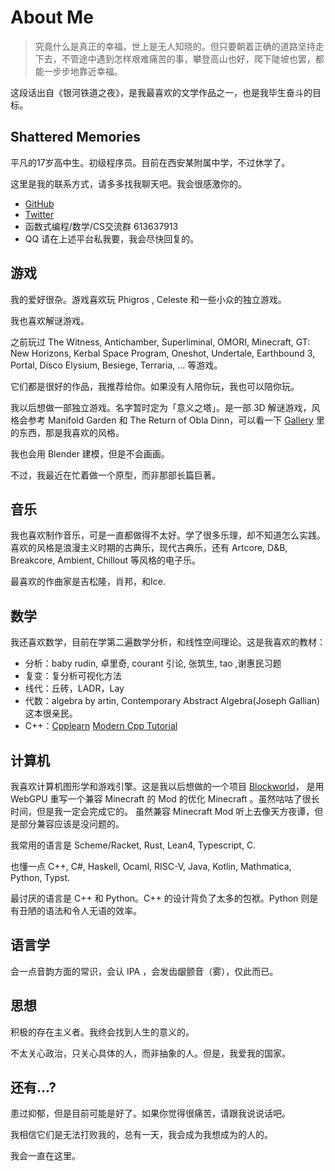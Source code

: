 # About Me

> 究竟什么是真正的幸福，世上是无人知晓的。但只要朝着正确的道路坚持走下去，不管途中遇到怎样艰难痛苦的事，攀登高山也好，爬下陡坡也罢，都能一步步地靠近幸福。

这段话出自《银河铁道之夜》，是我最喜欢的文学作品之一，也是我毕生奋斗的目标。

## Shattered Memories

平凡的17岁高中生。初级程序员。目前在西安某附属中学，不过休学了。

这里是我的联系方式，请多多找我聊天吧。我会很感激你的。

-   [GitHub](https://github.com/BreakingLead)
-   [Twitter](https://twitter.com/Breaking_Lead_G)
-   函数式编程/数学/CS交流群 613637913
-   QQ 请在上述平台私我要，我会尽快回复的。

## 游戏

我的爱好很杂。游戏喜欢玩 Phigros , Celeste 和一些小众的独立游戏。

我也喜欢解谜游戏。

之前玩过 The Witness,
Antichamber, Superliminal,
OMORI, Minecraft, GT: New Horizons, Kerbal Space Program, Oneshot,
Undertale, Earthbound 3, Portal, Disco Elysium, Besiege, Terraria, ...
等游戏。

它们都是很好的作品，我推荐给你。如果没有人陪你玩，我也可以陪你玩。

我以后想做一部独立游戏。名字暂时定为「意义之塔」。是一部 3D 解谜游戏，风格会参考 Manifold Garden 和 The Return of Obla Dinn，可以看一下
[Gallery](/gallery) 里的东西，那是我喜欢的风格。

我也会用 Blender 建模，但是不会画画。

不过，我最近在忙着做一个原型，而非那部长篇巨著。

## 音乐

我也喜欢制作音乐，可是一直都做得不太好。学了很多乐理，却不知道怎么实践。
喜欢的风格是浪漫主义时期的古典乐，现代古典乐，还有 Artcore, D&B,
Breakcore, Ambient, Chillout 等风格的电子乐。

最喜欢的作曲家是吉松隆，肖邦，和Ice.

## 数学

我还喜欢数学，目前在学第二遍数学分析，和线性空间理论。这是我喜欢的教材：
* 分析：baby rudin, 卓里奇, courant 引论, 张筑生, tao ,谢惠民习题
* 复变：复分析可视化方法
* 线代：丘砖，LADR，Lay
* 代数：algebra by artin, Contemporary Abstract Algebra(Joseph Gallian) 这本很亲民。
* C++：[Cpplearn](http://cpplearn.com) [Modern Cpp Tutorial](https://changkun.de/modern-cpp/)

## 计算机

我喜欢计算机图形学和游戏引擎。这是我以后想做的一个项目 [Blockworld](https://github.com/BreakingLead/blockworld)，
是用 WebGPU 重写一个兼容 Minecraft 的 Mod 的优化 Minecraft 。虽然咕咕了很长时间，但是我一定会完成它的。
虽然兼容 Minecraft Mod 听上去像天方夜谭，但是部分兼容应该是没问题的。

我常用的语言是 Scheme/Racket, Rust, Lean4, Typescript, C.

也懂一点 C++, C#, Haskell, Ocaml, RISC-V, Java, Kotlin, Mathmatica, Python, Typst.

最讨厌的语言是 C++ 和 Python。C++ 的设计背负了太多的包袱。Python 则是有丑陋的语法和令人无语的效率。


## 语言学

会一点音韵方面的常识，会认 IPA ，会发齿龈颤音（雾），仅此而已。


## 思想

积极的存在主义者。我终会找到人生的意义的。

不太关心政治，只关心具体的人，而非抽象的人。但是，我爱我的国家。


## 还有...?

患过抑郁，但是目前可能是好了。如果你觉得很痛苦，请跟我说说话吧。

我相信它们是无法打败我的，总有一天，我会成为我想成为的人的。

我会一直在这里。
